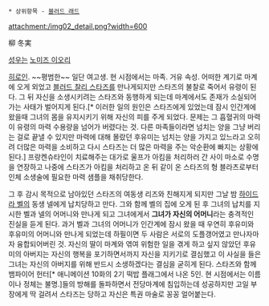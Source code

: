  * 상위항목 - [[블러드 래드]]

attachment:/img02_detail.png?width=600

柳 冬実

[[성우]]는 [[노미즈 이오리]]

[[히로인]]. ~~평범한~~ 일단 여고생. 현 시점에서는 마족. 거유 속성. 어떠한 계기로 마계에 오게 외었고 [[블러드 찰리 스타즈]]를 만나게되지만 스타즈의 불찰로 죽어서 유령이 된다. 그 뒤 자신을 소생시키려는 스타즈와 동행하게 되는데 마계에서도 존재가 소실되어가는 사태가 벌어지게 된다.[* 이러한 일의 원인은 스타즈에게 있었는데 잠시 인간계에 왔을때 그녀의 몸을 유지시키기 위해 자신의 피를 주게 되었다. 문제는 그 흡혈귀의 마력이 유령의 마력 수용량을 넘어가 버렸다는 것. 다른 마족들이라면 넘치는 양을 그냥 버리는 걸로 끝낼 수 있지만 마력에 대해 몰랐던 후유미는 넘치는 양을 가지고 있느라고 오히려 더많은 마력을 소비하고 다시 스타즈는 더 많은 마력을 주는 악순환에 빠지는 상황에 된다.] 프랑켄슈타인이 치료해주는 대가로 울프가 아킴을 처리하러 간 사이 마소로 수명을 연장하고 나중에 스타즈가 아킴을 처리하고 온 뒤 같이 온 스타즈의 형 블라츠로부터 인체 소생술에 필요한 마력 샘플을 채취당한다.

그 후 감시 목적으로 남아있던 스타즈의 여동생 리즈와 친해지게 되지만 그날 밤 [[하이드라 벨]]의 동생 넬에게 납치당하고 만다. 그와 함께 벨의 집에 오게 된 후 그녀의 납치를 지시한 벨과 넬의 어머니와 만나게 되고 그녀에게서 '''그녀가 자신의 어머니'''라는 충격적인 진실을 듣게 된다. 과거 벨과 그녀의 어머니가 인간계에 잠시 왔을 때 우연히 후유미와 후유미의 어머니와 만나게 되었는데 하필이면 두 사람은 서로의 도플갱어였고 만나자마자 융합되어버린 것. 자신의 딸이 마계와 엮여 위험한 일을 겪게 하고 싶지 않았던 후유미의 아버지는 자신의 행복을 포기하면서까지 자신을 지키기로 결심했고 이 사실을 들은 그녀는 자신의 아버지를 위해 반드시 소생하겠다는 결심을 굳히게 된다. 스타즈와 함께 뱀파이어 헌터[* 애니메이션 10화의 2기 떡밥 플래그에서 나온 5인. 현 시점에서는 이름이나 정체는 불명.]들의 방해를 돌파하면서 전당마계에 침입하는데 성공하지만 고일 부장에게 딱 걸려서 스타즈는 당하고 자신은 특권 마술로 꽁꽁 얼어붙는다.

